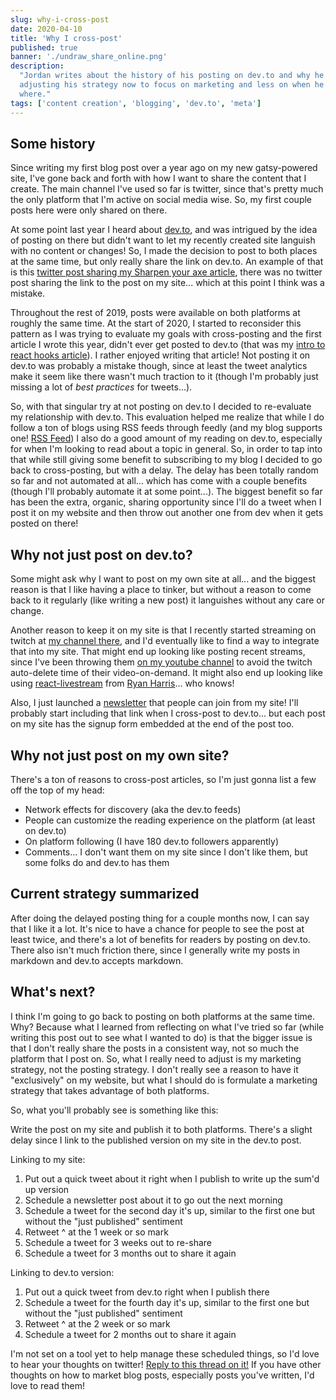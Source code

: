 ```yaml
---
slug: why-i-cross-post
date: 2020-04-10
title: 'Why I cross-post'
published: true
banner: './undraw_share_online.png'
description:
  "Jordan writes about the history of his posting on dev.to and why he's
  adjusting his strategy now to focus on marketing and less on when he posts
  where."
tags: ['content creation', 'blogging', 'dev.to', 'meta']
---
```


## Some history

Since writing my first blog post over a year ago on my new gatsy-powered site,
I've gone back and forth with how I want to share the content that I create. The
main channel I've used so far is twitter, since that's pretty much the only
platform that I'm active on social media wise. So, my first couple posts here
were only shared on there.

At some point last year I heard about [dev.to](https://dev.to/), and was
intrigued by the idea of posting on there but didn't want to let my recently
created site languish with no content or changes! So, I made the decision to
post to both places at the same time, but only really share the link on dev.to.
An example of that is this
[twitter post sharing my Sharpen your axe article](https://twitter.com/jnielson94/status/1146562237403820033),
there was no twitter post sharing the link to the post on my site... which at
this point I think was a mistake.

Throughout the rest of 2019, posts were available on both platforms at roughly
the same time. At the start of 2020, I started to reconsider this pattern as I
was trying to evaluate my goals with cross-posting and the first article I wrote
this year, didn't ever get posted to dev.to (that was my
[intro to react hooks article](https://jnielson.com/intro-to-react-hooks)). I
rather enjoyed writing that article! Not posting it on dev.to was probably a
mistake though, since at least the tweet analytics make it seem like there
wasn't much traction to it (though I'm probably just missing a lot of _best
practices_ for tweets...).

So, with that singular try at not posting on dev.to I decided to re-evaluate my
relationship with dev.to. This evaluation helped me realize that while I do
follow a ton of blogs using RSS feeds through feedly (and my blog supports one!
[RSS Feed](https://jnielson.com/rss.xml)) I also do a good amount of my reading
on dev.to, especially for when I'm looking to read about a topic in general. So,
in order to tap into that while still giving some benefit to subscribing to my
blog I decided to go back to cross-posting, but with a delay. The delay has been
totally random so far and not automated at all... which has come with a couple
benefits (though I'll probably automate it at some point...). The biggest
benefit so far has been the extra, organic, sharing opportunity since I'll do a
tweet when I post it on my website and then throw out another one from dev when
it gets posted on there!

## Why not just post on dev.to?

Some might ask why I want to post on my own site at all... and the biggest
reason is that I like having a place to tinker, but without a reason to come
back to it regularly (like writing a new post) it languishes without any care or
change.

Another reason to keep it on my site is that I recently started streaming on
twitch at [my channel there](https://twitch.tv/jnielson94), and I'd eventually
like to find a way to integrate that into my site. That might end up looking
like posting recent streams, since I've been throwing them
[on my youtube channel](https://www.youtube.com/channel/UClLdW3esBT4ehXnxlhCK9pw/)
to avoid the twitch auto-delete time of their video-on-demand. It might also end
up looking like using
[react-livestream](https://www.npmjs.com/package/react-livestream) from
[Ryan Harris](https://ryanharris.dev/)... who knows!

Also, I just launched a [newsletter](https://jnielson.com/newsletter) that
people can join from my site! I'll probably start including that link when I
cross-post to dev.to... but each post on my site has the signup form embedded at
the end of the post too.

## Why not just post on my own site?

There's a ton of reasons to cross-post articles, so I'm just gonna list a few
off the top of my head:

- Network effects for discovery (aka the dev.to feeds)
- People can customize the reading experience on the platform (at least on
  dev.to)
- On platform following (I have 180 dev.to followers apparently)
- Comments... I don't want them on my site since I don't like them, but some
  folks do and dev.to has them

## Current strategy summarized

After doing the delayed posting thing for a couple months now, I can say that I
like it a lot. It's nice to have a chance for people to see the post at least
twice, and there's a lot of benefits for readers by posting on dev.to. There
also isn't much friction there, since I generally write my posts in markdown and
dev.to accepts markdown.

## What's next?

I think I'm going to go back to posting on both platforms at the same time. Why?
Because what I learned from reflecting on what I've tried so far (while writing
this post out to see what I wanted to do) is that the bigger issue is that I
don't really share the posts in a consistent way, not so much the platform that
I post on. So, what I really need to adjust is my marketing strategy, not the
posting strategy. I don't really see a reason to have it "exclusively" on my
website, but what I should do is formulate a marketing strategy that takes
advantage of both platforms.

So, what you'll probably see is something like this:

Write the post on my site and publish it to both platforms. There's a slight
delay since I link to the published version on my site in the dev.to post.

Linking to my site:

1. Put out a quick tweet about it right when I publish to write up the sum'd up
   version
1. Schedule a newsletter post about it to go out the next morning
1. Schedule a tweet for the second day it's up, similar to the first one but
   without the "just published" sentiment
1. Retweet ^ at the 1 week or so mark
1. Schedule a tweet for 3 weeks out to re-share
1. Schedule a tweet for 3 months out to share it again

Linking to dev.to version:

1. Put out a quick tweet from dev.to right when I publish there
1. Schedule a tweet for the fourth day it's up, similar to the first one but
   without the "just published" sentiment
1. Retweet ^ at the 2 week or so mark
1. Schedule a tweet for 2 months out to share it again

I'm not set on a tool yet to help manage these scheduled things, so I'd love to
hear your thoughts on twitter!
[Reply to this thread on it!](https://twitter.com/jnielson94/status/1248675537138020352)
If you have other thoughts on how to market blog posts, especially posts you've
written, I'd love to read them!
